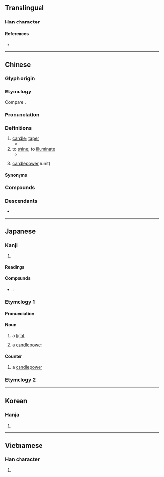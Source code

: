 {{also|烛}}
{{character info}}
==Translingual==

===Han character===
{{Han char|rn=86|rad=火|as=13|sn=17|four=96827|canj=FWLI|ids=⿰火蜀}}

====References====
* {{Han ref|kx=0685.110|dkj=19480|dj=1098.030|hdz=32241.020|uh=71ED|ud=29165|bh=C0EB|bd=49387}}

----

==Chinese==
{{zh-forms|s=烛}}

===Glyph origin===
{{Han etym}}

===Etymology===
Compare {{cog|bo|དུགས་པ||to make warm, to warm, to light}}.

===Pronunciation===
{{zh-pron
|m=zhú
|c=zuk1
|h=pfs=chuk
|md=ciók
|mn=qz:chiak/tw,xm,zz:chek/qz,tw,xm,zz:chiok
|mn_note=chiak/chek - vernacular; chiok - literary
|mn-t=zêg4
|w=4tsoq
|mc=y
|oc=y
|cat=n,v
}}

===Definitions===
{{zh-hanzi}}

# [[candle]]; [[taper]]
#* {{zh-x|樂正 子 春 坐 於 床 下，曾 元、曾 申 坐 於 足，童子 隅 坐 而 執 '''燭'''。|tr=Yuèzhèng Zǐ-Chūn zuò yú chuáng xià, Zēng Yuán, Zēng Shēn zuò yú zú, tóngzǐ yú zuò ér zhí zhú. |Director of Music Zi-chun was sitting by the side of the couch; Zeng Yuan and Zeng Shen were sitting at (their father's) feet; and there was a lad sitting in a corner holding a '''torch'''.|ref=Liji}}
# to [[shine]]; to [[illuminate]]
#* {{zh-x|明哲 煌 煌，旁 '''燭''' 無疆，遜 於 不虞，以 保 天命，譔《問 明》。|When wisdom is splendid and bright, '''shining''' everywhere without limit, one may avoid unforeseen dangers and protect his Heaven-decreed destiny. Thus, I have written "Asking about Seeing Clearly."|ref=Fayan}}
# {{lb|zh|Taiwanese Min Nan}} [[candlepower]] (unit)

====Synonyms====
{{zh-dial|蠟燭}}

===Compounds===
{{zh-der|蠟燭|燭火|燭光|燭照|火燭|燭架|燭臺|香燭|風燭|風燭殘年|陰陽燭}}

===Descendants===
* {{desc|pcc|xugt||candle|bor=1}}

----

==Japanese==

===Kanji===
{{ja-kanji|grade=|rs=火13}}

# {{rfdef|ja|sort=火13}}

====Readings====
{{ja-readings
|goon=そく
|kanon=しょく
|kun=ともしび-
}}

====Compounds====
* {{ja-r|蝋%燭|ろう%そく}}: {{l|en|candle}}

===Etymology 1===
{{ja-kanjitab|しょく|yomi=kanon}}

====Pronunciation====
{{ja-pron|acc=1|y=ko|しょく}}

====Noun====
{{ja-noun|しょく}}

#a [[light]] {{gl|source of illumination}}
#:{{syn|ja|明かり|ともしび}}
#a [[candlepower]]
#:{{syn|ja|燭光}}

====Counter====
{{ja-pos|counter|しょく}}

#a [[candlepower]]
#:{{syn|ja|燭光}}

{{C|ja|Light sources|Units of measure|Light|sort=しょく}}

===Etymology 2===
{{ja-kanjitab|ともしび|y=k}}
{{ja-see|ともしび}}

{{cln|ja|words with multiple readings}}
----

==Korean==

===Hanja===
{{ko-hanja|hangeul=촉}}

# {{rfdef|ko|sort=火13}}

----

==Vietnamese==

===Han character===
{{vi-readings|reading=đuốc, chúc|rs=火13}}

# {{rfdef|vi|sort=火13}}